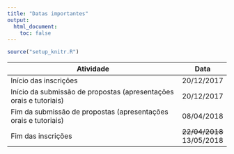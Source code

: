 ```yaml
---
title: "Datas importantes"
output:
  html_document:
    toc: false
---
```


```r
source("setup_knitr.R")
```

| Atividade                                                          | Data       |
|--------------------------------------------------------------------|------------|
| Início das inscrições                                              | 20/12/2017 |
| Início da submissão de propostas (apresentações orais e tutoriais) | 20/12/2017 |
| Fim da submissão de propostas (apresentações orais e tutoriais)    | 08/04/2018 |
| Fim das inscrições                                                 | ~~22/04/2018~~ 13/05/2018 |

